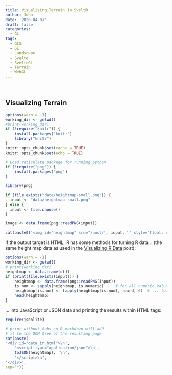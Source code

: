 ```yaml
---
title: Visualizing Terrain in SveltR
author: John
date: '2020-04-07'
draft: false
categories:
  - GL
tags:
  - GIS
  - GL
  - Landscape
  - Svelte
  - SvelteGL
  - Terrain
  - WebGL
---
```


<div id="terrain-app" role="main" style="width: 100%; min-width: 800px; margin-left: -86px;">
&nbsp;
</div>

## Visualizing Terrain

```r
options(warn = -1)
working_dir <- getwd()
#print(working_dir)
if (!require("knitr")) {
    install.packages("knitr")
    library("knitr")
}
knitr::opts_chunk$set(cache = TRUE)
knitr::opts_chunk$set(echo = TRUE)

# Load reticulate package for running python
if (!require("png")) {
    install.packages("png")
}

library(png)

if (file.exists("data/heightmap-small.png")) {
  input <- "data/heightmap-small.png"
} else {
  input <- file.choose()
}

image <- data.frame(png::readPNG(input))

cat(paste0('<img id="heightmap" src="/post/', input, '" style="float: right; width:256px; margin-top: -128px; padding: 1%;" />'))
```

If the output target is HTML, R has some methods for turning R data... (the same height map data as used in the [Visualizing R Data](post/visualize-r) post):

<div class="r-data">

```r
options(warn = -1)
working_dir <- getwd()
# print(working_dir)
heightmap <- data.frame(c())
if (print(file.exists(input))) {
    heightmap <- data.frame(png::readPNG(input))
    is.num <- sapply(heightmap, is.numeric)     # for all numeric values...
    heightmap[is.num] <- lapply(heightmap[is.num], round, 6)  # ... lower precision to 6 decimals
    head(heightmap)
}

```
</div>


... into JavaScript or JSON data and printing the results within HTML tags:
```r
require(jsonlite)

# print without tabs so R markdown will add
# it to the DOM tree of the resulting page
cat(paste(
'<div id="data_in_html">\n',
    '<script type="application/json">\n',
    toJSON(heightmap), '\n',
    '</script>\n',
'</div>',
sep=""))
```
